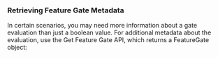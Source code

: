 ### Retrieving Feature Gate Metadata

In certain scenarios, you may need more information about a gate evaluation than just a boolean value. For additional metadata about the evaluation, use the Get Feature Gate API, which returns a FeatureGate object:

